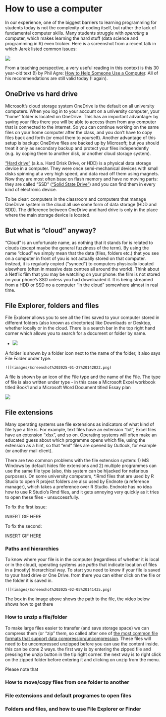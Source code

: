 # How to use a computer

In our experience, one of the biggest barriers to learning programming for students today is not the complexity of coding itself, but rather the lack of fundamental computer skills. Many students struggle with _operating_ a computer, which makes learning the hard stuff (data science and programming in R) even trickier. Here is a screenshot from a recent talk in which Jarek listed common issues:

![](images/windows_101_slide.png)

From a teaching perspective, a very useful reading in this context is this 30 year-old text (!) by Phil Agre: [How to Help Someone Use a Computer](https://www.librarian.net/stax/4965/how-to-help-someone-use-a-computer-by-phil-agre/). All of his recommendations are still valid today (! again).

## OneDrive vs hard drive

Microsoft's cloud storage system OneDrive is the default on all university computers. When you log in to your account on a university computer, your "home" folder is located on OneDrive. This has an important advantage: by saving your files there you will be able to access them from any computer that is connected to the internet. So you can continue working on the same files on your home computer after the class, and you don't have to copy files back and forth (or email them to yourself). Another advantage of this setup is backup: OneDrive files are backed up by Microsoft; but you should treat it only as secondary backup and protect your files independently (e.g. by coping them to another disk, or another cloud storage system).

["Hard drive"](https://simple.wikipedia.org/wiki/Hard_disk) (a.k.a. Hard Drisk Drive, or HDD) is a physical data storage device in a computer. They were once semi-mechanical devices with small disks spinning at a very high speed, and data read off them using magnets. Now they are most often base on flash memory and have no moving parts: they are called "SSD" (["Solid State Drive"](https://simple.wikipedia.org/wiki/Solid-state_drive)) and you can find them in every kind of electronic device.

To be clear: computers in the classroom and computers that manage OneDrive system in the cloud all use some form of data storage (HDD and SDD). The difference between OneDrive and hard drive is only in the place where the main storage device is located.

## But what is "cloud" anyway?

"Cloud" is an unfortunate name, as nothing that it stands for is related to clouds (except maybe the general fuzziness of the term). By using the name "cloud" we simply mean that the data (files, folders etc.) that you see on a computer in front of you is not actually stored on that computer. Instead, it is regularly copied ("synced") to computers physically located elsewhere (often in massive data centres all around the world). 
Think about a Netflix film that you may be watching on your phone: the film is not stored on your phone's SSD  unless you had downloaded it. It is being streamed from a HDD or SSD no a computer "in the cloud" somewhere almost in real time.

## File Explorer, folders and files

File Explorer allows you to see all the files saved to your computer stored in different folders (also known as directories) like Downloads or Desktop, whether locally or in the cloud. There is a search bar in the top right hand corner which allows you to search for a document or folder by name.

-   ![](images/Screenshot%202025-01-27%20141717.png)

A folder is shown by a folder icon next to the name of the folder, it also says File Folder under type.

    ![](images/Screenshot%202025-01-27%20142022.png)

A file is shown by an icon of the File type and the name of the File. The type of file is also written under type - in this case a Microsoft Excel workbook titled Book1 and a Microsoft Word Document titled Essay plan

![](images/Screenshot%202025-01-27%20142052.png)

## File extensions

Many operating systems use file extensions as indicators of what kind of file type a file is. For example, text files have an extension "txt", Excel files have an extension "xlsx", and so on. Operating systems will often make an educated guess about which programme opens which file, using the extension as a hint, so that "eml" files are opened by Outlook, for example (or another mail client).

There are two common problems with the file extension system: 1) MS Windows by default hides file extensions and 2) multiple programmes can use the same file type (also, this system can be hijacked for nefarious purposes). On some university computers, *.Rmd files that are used by R Studio to open R project folders are also used by Endnote (a reference manager), which takes a preference over R Studio. Endnote has no idea how to use R Studio's Rmd files, and it gets annoying very quickly as it tries to open these files - unsuccessfully.

To fix the first issue:

INSERT GIF HERE

To fix the second:

INSERT GIF HERE

### Paths and hierarchies

To know where your file is in the computer (regardless of whether it is local or in the cloud), operating systems use _paths_ that indicate location of files in a (mostly) hierarchical way. To start you need to know if your file is saved to your hard drive or One Drive. from there you can either click on the file or the folder it is saved in.

    ![](images/Screenshot%202025-02-05%20141435.png)

The box in the image above shows the path to the file, the video below shows how to get there


### How to unzip a file/folder

To make large files easier to transfer (and save storage space) we can compress them (or "zip" them, so called after one of [the most common file formats that support data compression/uncompression](https://simple.wikipedia.org/wiki/ZIP_(file_format)). These files will need to be uncompressed unzipped before you can use the content inside. this can be done 2 ways. the first way is by entering the zipped file and pressing the unzip button in the tip right corner. the next way is to right click on the zipped folder before entering it and clicking on unzip from the menu.

Please note that 

### How to move/copy files from one folder to another

### File extensions and default programes to open files

### Folders and files, and how to use File Explorer or Finder
